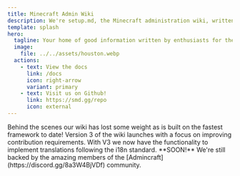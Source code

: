 ```yaml
---
title: Minecraft Admin Wiki
description: We're setup.md, the Minecraft administration wiki, written by enthusiasts and targeted to the novice.
template: splash
hero:
  tagline: Your home of good information written by enthusiasts for the novice Minecraft server owner.
  image:
    file: ../../assets/houston.webp
  actions:
    - text: View the docs
      link: /docs
      icon: right-arrow
      variant: primary
    - text: Visit us on Github!
      link: https://smd.gg/repo
      icon: external
---
```



<CardGrid stagger>
	<Card title="Super Fast" icon="rocket">
		Behind the scenes our wiki has lost some weight as is built on the fastest framework to date!
	</Card>
	<Card title="Easily Contributable" icon="github">
		Version 3 of the wiki launches with a focus on improving contribution requirements.
	</Card>
	<Card title="Translation Support" icon="translate">
		With V3 we now have the functionality to implement translations following the i18n standard. **SOON!**
	</Card>
	<Card title="Community Backed" icon="discord">
		We're still backed by the amazing members of the [Admincraft](https://discord.gg/8a3W4BjVDf) community.
	</Card>
</CardGrid>
